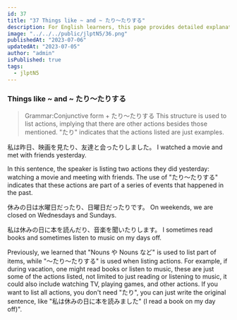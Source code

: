 ```yaml
---
id: 37
title: "37 Things like ~ and ~ たり～たりする"
description: For English learners, this page provides detailed explanations of Japanese grammar regarding 'たり～たりする'.
image: "../../../public/jlptN5/36.png"
publishedAt: "2023-07-06"
updatedAt: "2023-07-05"
author: "admin"
isPublished: true
tags:
  - jlptN5
---
```


### Things like ~ and ~ たり～たりする

> Grammar:Conjunctive form + たり～たりする
> This structure is used to list actions, implying that there are other actions besides those mentioned. "たり" indicates that the actions listed are just examples.

私は昨日、映画を見たり、友達と会ったりしました。
I watched a movie and met with friends yesterday.

In this sentence, the speaker is listing two actions they did yesterday: watching a movie and meeting with friends. The use of "たり～たりする" indicates that these actions are part of a series of events that happened in the past.

休みの日は水曜日だったり、日曜日だったりです。
On weekends, we are closed on Wednesdays and Sundays.

私は休みの日に本を読んだり、音楽を聞いたりします。
I sometimes read books and sometimes listen to music on my days off.

Previously, we learned that "Nouns や Nouns など" is used to list part of items, while "～たり～たりする" is used when listing actions. For example, if during vacation, one might read books or listen to music, these are just some of the actions listed, not limited to just reading or listening to music, it could also include watching TV, playing games, and other actions. If you want to list all actions, you don't need "たり", you can just write the original sentence, like "私は休みの日に本を読みました" (I read a book on my day off)".

